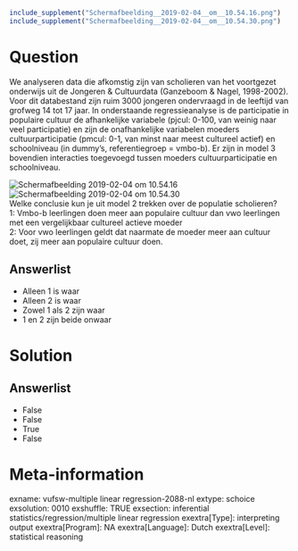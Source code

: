 ```r
include_supplement("Schermafbeelding__2019-02-04__om__10.54.16.png")
include_supplement("Schermafbeelding__2019-02-04__om__10.54.30.png")
```

Question
========
We analyseren data die afkomstig zijn van scholieren van het voortgezet
onderwijs uit de Jongeren & Cultuurdata (Ganzeboom & Nagel, 1998-2002).
Voor dit databestand zijn ruim 3000 jongeren ondervraagd in de leeftijd
van grofweg 14 tot 17 jaar. In onderstaande regressieanalyse is de
participatie in populaire cultuur de afhankelijke variabele (pjcul:
0-100, van weinig naar veel participatie) en zijn de onafhankelijke
variabelen moeders cultuurparticipatie (pmcul: 0-1, van minst naar meest
cultureel actief) en schoolniveau (in dummy’s, referentiegroep =
vmbo-b). Er zijn in model 3 bovendien interacties toegevoegd tussen
moeders cultuurparticipatie en schoolniveau.  
  
  
<img src="Schermafbeelding__2019-02-04__om__10.54.16.png"
class="fr-fic fr-dii tvcss_2"
alt="Schermafbeelding 2019-02-04 om 10.54.16" />  
<img src="Schermafbeelding__2019-02-04__om__10.54.30.png"
class="fr-fic fr-dii tvcss_3"
alt="Schermafbeelding 2019-02-04 om 10.54.30" />  
Welke conclusie kun je uit model 2 trekken over de populatie
scholieren?  
1: Vmbo-b leerlingen doen meer aan populaire cultuur dan vwo leerlingen
met een vergelijkbaar cultureel actieve moeder  
2: Voor vwo leerlingen geldt dat naarmate de moeder meer aan cultuur
doet, zij meer aan populaire cultuur doen.

Answerlist
----------
* Alleen 1 is waar
* Alleen 2 is waar
* Zowel 1 als 2 zijn waar
* 1 en 2 zijn beide onwaar

Solution
========










Answerlist
----------
* False
* False
* True
* False

Meta-information
================
exname: vufsw-multiple linear regression-2088-nl
extype: schoice
exsolution: 0010
exshuffle: TRUE
exsection: inferential statistics/regression/multiple linear regression
exextra[Type]: interpreting output
exextra[Program]: NA
exextra[Language]: Dutch
exextra[Level]: statistical reasoning

